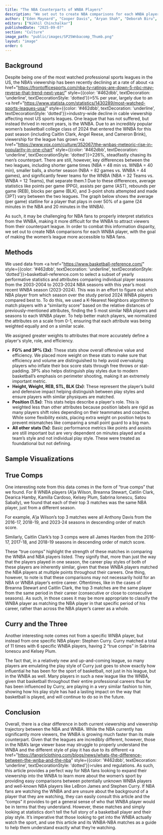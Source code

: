 ```yaml
---
title: "The NBA Counterparts of WNBA Players"
description: "We set out to create NBA comparisons for each WNBA player, with the goal of making the women’s league more accessible to NBA fans."
author: ["Eden Maynard", "Cooper Davis", "Aryan Shah", "Deborah Biru", "Ojas Bharadwaj"]
editors: ["Nikhil Chinchalkar"]
publishedDate: "2025-09-07"
section: "Culture"
image_path: "public/images/SP25Wnbacomp_Thumb.png"
layout: "image"
order: 6
---
```


## Background

Despite being one of the most watched professional sports leagues in the US, the NBA’s viewership has been recently declining at a rate of about <a href="https://frontofficesports.com/nba-tv-ratings-are-down-5-nbc-may-reverse-that-trend-next-year/" style={{color: '#462dbb', textDecoration: 'underline', textDecorationStyle: 'dotted'}}>5%</a> per year, largely due to an <a href="https://www.statista.com/statistics/1430289/most-watched-sports-leagues-usa/" style={{color: '#462dbb', textDecoration: 'underline', textDecorationStyle: 'dotted'}}>industry-wide decline</a> in cable viewership affecting most US sports leagues. One league that has not suffered, but instead thrived in recent years, is the WNBA. Due to an incredibly popular women’s basketball college class of 2024 that entered the WNBA for this past season (including Caitlin Clark, Angel Reese, and Cameron Brink), viewership for the league has grown <a href="https://www.vox.com/culture/352067/the-wnbas-meteoric-rise-in-popularity-in-one-chart" style={{color: '#462dbb', textDecoration: 'underline', textDecorationStyle: 'dotted'}}>226%</a>, steadfastly chasing its men’s counterpart. There are still, however, key differences between the two leagues, including shorter game times (NBA = 48 min vs. WNBA = 40 min), smaller balls, a shorter season (NBA = 82 games vs. WNBA = 44 games), and significantly fewer teams for the WNBA (NBA = 32 Teams vs. WNBA = 12 Teams), that separate them.1 Due to these differences, average statistics like points per game (PPG), assists per game (AST), rebounds per game (REB), blocks per game (BLK), and 3-point shots attempted and made (3PT) vary between the two leagues. The graph below shows the average (per game) statline for a player that plays in over 50% of a game (24 minutes in the NBA and 20 minutes in the WNBA).

<ImageLoader
    imagePath="public/images/SP25Wnbacomp_bargraph_1.png"
    alt="This graph shows what an average statline looks like in the WNBA vs in the NBA."
/>

As such, it may be challenging for NBA fans to properly interpret statistics from the WNBA, making it more difficult for the WNBA to attract viewers from their counterpart league. In order to combat this information disparity, we set out to create NBA comparisons for each WNBA player, with the goal of making the women’s league more accessible to NBA fans.

## Methods

We used data from <a href="https://www.basketball-reference.com/" style={{color: '#462dbb', textDecoration: 'underline', textDecorationStyle: 'dotted'}}>basketball-reference.com</a> to select a subset of yearly performative statistics and attributes comparing individual player seasons from the 2003-2004 to 2023-2024 NBA seasons with this year’s most recent WNBA season (2023-2024). This was in an effort to figure out which NBA player from which season over the study period 2024 WNBA players compared best to. To do this, we used a K-Nearest Neighbors algorithm to match players with a “similarity score” based on the relative distances of previously-mentioned attributes, finding the 5 most similar NBA players and seasons to each WNBA player. To help better match players, we normalized the attributes on a scale from 0-1, ensuring that each attribute was being weighted equally and on a similar scale. 

We assigned greater weights to attributes that more accurately define a player's style, role, and efficiency.

* **FG% and 3P% (3x)**: These stats show overall offensive value and efficiency. We placed more weight on these stats to make sure that efficiency and volume are distinguished to help avoid overvaluing players who inflate their box score stats through free throws or stat-padding. 3P% also helps distinguish play styles due to modern basketball’s emphasis on perimeter shooting, making it an extremely important metric.
* **Height, Weight, REB, STL, BLK (2x)**: These represent the player’s build and defensive impact helping distinguish between play styles and ensure players with similar physiques are matched.
* **Position (1.5x)**: This stats helps describe a player's role. This is weighted less than other attributes because position labels are rigid  as many players shift roles depending on their teammates and coaches. While some flexibility exists, placing extra weight on position helps to prevent mismatches like comparing a small point guard to a big man.
* **All other stats (1x)**: Basic performance metrics like points and assists are still important but are very dependent on minutes played and a team’s style and not individual play style. These were treated as foundational but not defining.

## Sample Visualizations

<ImageLoader
    imagePath="public/images/SP25Wnbacomp_spiderchart_3.png"
    alt="This shows side by side player comparisons based off of the normalized data. This one is of Angel Reese and all of her comps."
/>

<ImageLoader
    imagePath="public/images/SP25Wnbacomp_spiderchart_4.png"
    alt="This shows side by side player comparisons based off of the normalized data. This is Deerica Hamby and LeBron James."
/>

<ImageLoader
    imagePath="public/images/SP25Wnbacomps_spiderchart_5.png"
    alt="This shows side by side player comparisons based off of the normalized data. This is Curry and his top three matches. In the article we plan to use this to emphasize the impact Curry has had on the game."
/>

## True Comps

One interesting note from this data comes in the form of “true comps” that we found. For 8 WNBA players (A’ja Wilson, Breanna Stewart, Catilin Clark, Dearica Hamby, Kamilla Cardoso, Kelsey Plum, Sabrina Ionescu, Satou Sabally), we found that each of their top 3 matches was the same NBA player, just from a different season. 

For example, A’ja Wilson’s top 3 matches were all Anthony Davis from the 2016-17, 2018-19, and 2023-24 seasons in descending order of match score.

<ImageLoader
    imagePath="public/images/SP25Wnbacomp_A_ja_Comp.png"
    alt=""
/>

Similarly, Caitlin Clark’s top 3 comps were all James Harden from the 2016-17, 2017-18, and 2018-19 seasons in descending order of match score.

<ImageLoader
    imagePath="public/images/SP25Wnbacomp_Catilin_Comp.png"
    alt=""
/>

These “true comps” highlight the strength of these matches in comparing the WNBA and NBA players listed. They signify that, more than just the way that the players played in one season, the career play styles of both of these players are inherently similar, given that these WNBA players matched the NBA players at multiple points throughout their careers. One thing, however, to note is that these comparisons may not necessarily hold for an NBA or WNBA player’s entire career. Oftentimes, like in the cases of Breanna Stewart and Caitlin Clark, the top 3 matches are the same player from the same period in their career (consecutive or close to consecutive seasons). As such, in those cases it may be more appropriate to classify the WNBA player as matching the NBA player in that specific period of his career, rather than across the NBA player’s career as a whole.

## Curry and the Three

Another interesting note comes not from a specific WNBA player, but instead from one specific NBA player: Stephen Curry. Curry matched a total of 11 times with 6 specific WNBA players, having 2 “true comps” in Sabrina Ionescu and Kelsey Plum. 

<ImageLoader
    imagePath="public/images/SP25Wnbacomp_Steph_Comp.png"
    alt=""
/>

The fact that, in a relatively new and up-and-coming league, so many players are emulating the play style of Curry just goes to show exactly how influential he has been for the sport of basketball, not just in his league, but in the WNBA as well. Many players in such a new league like the WNBA, given that basketball throughout their entire professional careers thus far has been influenced by Curry, are playing in a very similar fashion to him, showing how his play style has had a lasting impact on the way that basketball is played, and will continue to do so in the future.


## Conclusion

Overall, there is a clear difference in both current viewership and viewership trajectory between the NBA and WNBA. While the NBA currently has significantly more viewers, the WNBA is growing much faster than its male counterpart. Given that the leagues are incredibly different, however, those in the NBA’s large viewer base may struggle to properly understand the WNBA and the different style of play it has due to its different <a href="https://fangirlclothing.com/blogs/news/whats-the-difference-between-the-wnba-and-the-nba" style={{color: '#462dbb', textDecoration: 'underline', textDecorationStyle: 'dotted'}}>rules and regulations</a>. As such, this article provides a perfect way for NBA fans looking to expand their viewership into the WNBA to learn more about the women’s sport by providing easy comparisons between potentially unknown WNBA players and well-known NBA players like LeBron James and Stephen Curry. If NBA fans are watching the WNBA and are unsure about the background of a player that they are watching, they can easily consult this article and the “comps” it provides to get a general sense of who that WNBA player would be in terms that they understand. However, these matches and simply looking at statistics don’t tell the full story of a basketball player and their play style. It’s imperative that those looking to get into the WNBA actually watch the sport, and use this article and its WNBA-NBA matches as a guide to help them understand exactly what they’re watching.
